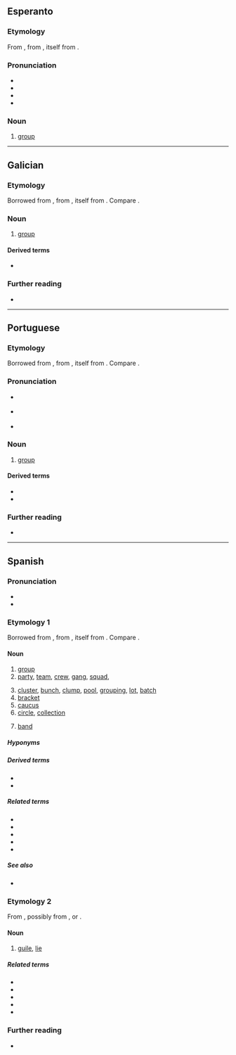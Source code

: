 ==Esperanto==

===Etymology===
From {{der|eo|it|gruppo}}, from {{der|eo|VL.|*cruppo}}, itself from {{der|eo|gem-pro|*kruppaz|t=lump, round mass, body, crop}}.

===Pronunciation===
* {{audio|eo|LL-Q143 (epo)-Lepticed7-grupo.wav|Audio}}
* {{rhymes|eo|upo}}
* {{IPA|eo|/ˈɡrupo/}}
* {{hyphenation|eo|gru|po}}

===Noun===
{{eo-head}}

# [[group]]

----

==Galician==

===Etymology===
Borrowed from {{bor|gl|it|gruppo}}, from {{der|gl|VL.|*cruppo}}, itself from {{der|gl|gem-pro|*kruppaz|t=lump, round mass, body, crop}}. Compare {{cog|RL.|grupus}}.

===Noun===
{{gl-noun|m}}

# [[group]]

====Derived terms====
* {{l|gl|agrupar}}

===Further reading===
* {{R:DRAG}}

----

==Portuguese==

===Etymology===
Borrowed from {{bor|pt|it|gruppo}}, from {{der|pt|VL.|*cruppo}}, itself from {{der|pt|gem-pro|*kruppaz|t=lump, round mass, body, crop}}. Compare {{cog|RL.|grupus}}.

===Pronunciation===
* {{a|Portugal}} {{IPA|pt|/ˈɡɾu.pu/}}
* {{a|Brazil}} {{IPA|pt|/ˈɡɾu.pu/|[ˈɡɾu.pʊ]}}
* {{hyphenation|pt|gru|po}}

===Noun===
{{pt-noun|m}}

# [[group]]

====Derived terms====
* {{l|pt|agrupar}}
* {{l|pt|grupar}}

===Further reading===
* {{R:Priberam}}

----

==Spanish==

===Pronunciation===
* {{es-IPA}}
* {{hyphenation|es|gru|po}}

===Etymology 1===
Borrowed from {{bor|es|it|gruppo}}, from {{der|es|VL.|*cruppo}}, itself from {{der|es|gem-pro|*kruppaz|t=lump, round mass, body, crop}}. Compare {{cog|RL.|grupus}}.

====Noun====
{{es-noun|m}}

# [[group]]
# [[party]], [[team]], [[crew]], [[gang]], [[squad]], {{q|when interchangeable with "''group''"}}
#: {{uxi|es|El '''grupo''' de abordaje está listo con sus billetes en la mano.|The boarding '''party''' is ready with their tickets in hand.}}
# [[cluster]], [[bunch]], [[clump]], [[pool]], [[grouping]], [[lot]], [[batch]]
# [[bracket]] {{gloss|range}}
# [[caucus]] {{q|non-electoral}} {{gloss|i.e. a grouping of members}}
# [[circle]], [[collection]] {{gloss|social, of people}}
# {{lb|es|music}} [[band]]

=====Hyponyms=====
{{col3|es
|grupo abeliano
|grupo corona
|grupo de la muerte
|grupo étnico
|{{l|es|grupo de presión||lobby, pressure group}}
|{{l|es|grupo de edad||age group, age range, age bracket}}
|grupo funcional
|grupo saliente
|grupo social
}}

=====Derived terms=====
* {{l|es|Grupo Local}}
* {{l|es|teoría de grupos}}

=====Related terms=====
* {{l|es|agrupar}}
* {{l|es|grupa}}
* {{l|es|grupal|pos=a}}
* {{l|es|grupada}}
* {{l|es|grupero}}

=====See also=====
* {{l|es|banda}}

===Etymology 2===
From {{cog|Lunfardo|-}}, possibly from {{der|es|fr|croupier}}, or {{der|es|it|groppo}}.

====Noun====
{{es-noun|m}}

# {{lb|es|Chile|Argentina|Uruguay|colloquial}} [[guile]], [[lie]]
#: {{syn|es|patraña|mentira|chamullo|cuento|embuste}}

=====Related terms=====
* {{l|es|grupiento}}
* {{l|es|grupí}}
* {{l|es|engrupido}}
* {{l|es|engrupir}}
* {{l|es|engrupo}}

===Further reading===
* {{R:DRAE}}